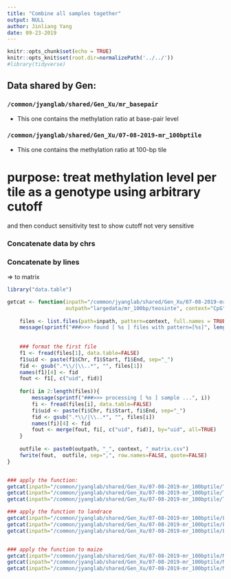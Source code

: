 ```yaml
---
title: "Combine all samples together"
output: NULL
author: Jinliang Yang
date: 09-23-2019
---
```



```r
knitr::opts_chunk$set(echo = TRUE) 
knitr::opts_knit$set(root.dir=normalizePath('../../')) 
#library(tidyverse)
```

## Data shared by Gen:

### `/common/jyanglab/shared/Gen_Xu/mr_basepair`
- This one contains the methylation ratio at base-pair level

### `/common/jyanglab/shared/Gen_Xu/07-08-2019-mr_100bptile`
- This one contains the methylation ratio at 100-bp tile


# purpose: treat methylation level per tile as a genotype using arbitrary cutoff 

and then conduct sensitivity test to show cutoff not very sensitive 

### Concatenate data by chrs

### Concatenate by lines
=> to matrix

```r
library("data.table")

getcat <- function(inpath="/common/jyanglab/shared/Gen_Xu/07-08-2019-mr_100bptile/Teosinte/CG", 
                   outpath="largedata/mr_100bp/teosinte", context="CpG"){
    
    files <- list.files(path=inpath, pattern=context, full.names = TRUE)  
    message(sprintf("###>>> found [ %s ] files with pattern=[%s]", length(files), context))
    
    
    ### format the first file 
    f1 <- fread(files[1], data.table=FALSE)
    f1$uid <- paste(f1$Chr, f1$Start, f1$End, sep="_")
    fid <- gsub(".*\\/|\\..*", "", files[1])
    names(f1)[4] <- fid
    fout <- f1[, c("uid", fid)]
        
    for(i in 2:length(files)){
        message(sprintf("###>>> processing [ %s ] sample ...", i))
        fi <- fread(files[i], data.table=FALSE)
        fi$uid <- paste(fi$Chr, fi$Start, fi$End, sep="_")
        fid <- gsub(".*\\/|\\..*", "", files[i])
        names(fi)[4] <- fid
        fout <- merge(fout, fi[, c("uid", fid)], by="uid", all=TRUE)
    }
 
    outfile <- paste0(outpath, "_", context, "_matrix.csv")   
    fwrite(fout,  outfile, sep=",", row.names=FALSE, quote=FALSE)   
}


### apply the function:
getcat(inpath="/common/jyanglab/shared/Gen_Xu/07-08-2019-mr_100bptile/Teosinte/CG", outpath="largedata/mr_100bp/teosinte", context="CpG")
getcat(inpath="/common/jyanglab/shared/Gen_Xu/07-08-2019-mr_100bptile/Teosinte/CHG", outpath="largedata/mr_100bp/teosinte", context="CHG")
getcat(inpath="/common/jyanglab/shared/Gen_Xu/07-08-2019-mr_100bptile/Teosinte/CHH", outpath="largedata/mr_100bp/teosinte", context="CHH")

### apply the function to landrace
getcat(inpath="/common/jyanglab/shared/Gen_Xu/07-08-2019-mr_100bptile/Landrace/CG", outpath="largedata/mr_100bp/landrace", context="CpG")
getcat(inpath="/common/jyanglab/shared/Gen_Xu/07-08-2019-mr_100bptile/Landrace/CHG", outpath="largedata/mr_100bp/landrace", context="CHG")
getcat(inpath="/common/jyanglab/shared/Gen_Xu/07-08-2019-mr_100bptile/Landrace/CHH", outpath="largedata/mr_100bp/landrace", context="CHH")


### apply the function to maize
getcat(inpath="/common/jyanglab/shared/Gen_Xu/07-08-2019-mr_100bptile/Maize/CG", outpath="largedata/mr_100bp/maize", context="CpG")
getcat(inpath="/common/jyanglab/shared/Gen_Xu/07-08-2019-mr_100bptile/Maize/CHG", outpath="largedata/mr_100bp/maize", context="CHG")
getcat(inpath="/common/jyanglab/shared/Gen_Xu/07-08-2019-mr_100bptile/Maize/CHH", outpath="largedata/mr_100bp/maize", context="CHH")


``` 
  




